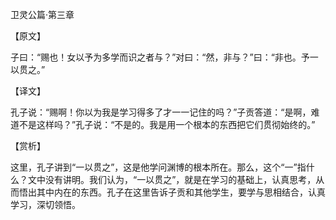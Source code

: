 

卫灵公篇·第三章

【原文】

子曰：“赐也！女以予为多学而识之者与？”对曰：“然，非与？”曰：“非也。予一以贯之。”

【译文】

孔子说：“赐啊！你以为我是学习得多了才一一记住的吗？”子贡答道：“是啊，难道不是这样吗？”孔子说：“不是的。我是用一个根本的东西把它们贯彻始终的。”

【赏析】

这里，孔子讲到“一以贯之”，这是他学问渊博的根本所在。那么，这个“一”指什么？文中没有讲明。我们认为，“一以贯之”，就是在学习的基础上，认真思考，从而悟出其中内在的东西。孔子在这里告诉子贡和其他学生，要学与思相结合，认真学习，深切领悟。

